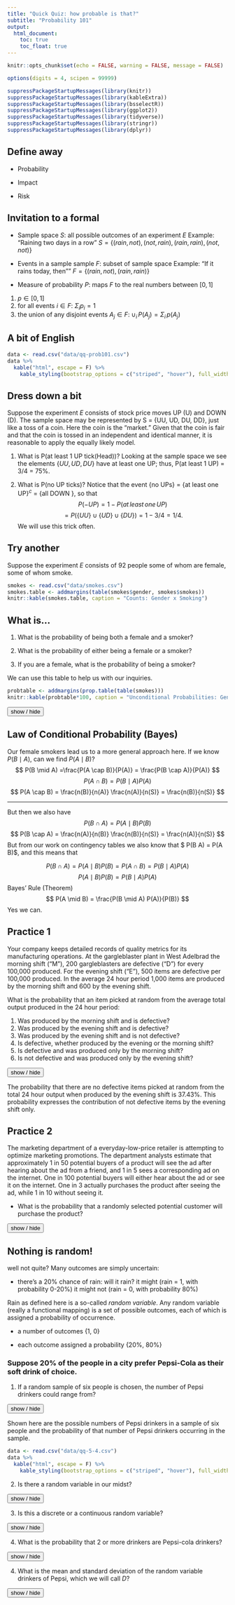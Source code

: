 ---
title: "Quick Quiz: how probable is that?"
subtitle: "Probability 101"
output:
  html_document:
    toc: true
    toc_float: true 
---
 
<script>
function showText(y) {
    var x = document.getElementById(y);
    if (x.style.display === "none") {
        x.style.display = "block";
    } else {
        x.style.display = "none";
    }
}
</script>

```{r setup, include=FALSE}
knitr::opts_chunk$set(echo = FALSE, warning = FALSE, message = FALSE)

options(digits = 4, scipen = 99999)

suppressPackageStartupMessages(library(knitr))
suppressPackageStartupMessages(library(kableExtra))
suppressPackageStartupMessages(library(bsselectR))
suppressPackageStartupMessages(library(ggplot2))
suppressPackageStartupMessages(library(tidyverse))
suppressPackageStartupMessages(library(stringr))
suppressPackageStartupMessages(library(dplyr))
```

## Define away

- Probability

- Impact

- Risk

## Invitation to a formal

- Sample space $S$: all possible outcomes of an experiment $E$
Example: "Raining two days in a row" $S = \{ (rain, not), (not, rain), (rain, rain), (not, not) \}$ 

- Events in a sample sample $F$: subset of sample space
Example: "If it rains today, then"" $F = \{ (rain, not), (rain, rain) \}$

- Measure of probability $P$: maps $F$ to the real numbers between $[0,1]$

1. $p \in [0,1]$
2. for all events $i \in F$: $\Sigma_i p_i = 1$
3. the union of any disjoint events $A_j \in F$: $\cup_i\,P(A_j) = \Sigma_i\,p(A_j)$



## A bit of English

```{r}
data <- read.csv("data/qq-prob101.csv")
data %>% 
  kable("html", escape = F) %>%
    kable_styling(bootstrap_options = c("striped", "hover"), full_width = F)
```

## Dress down a bit

Suppose the experiment $E$ consists of stock price moves UP (U) and DOWN (D). The sample space may be represented by S = {UU, UD, DU, DD}, just like a toss of a coin. Here the coin is the "market." Given that the coin is fair and that the coin is tossed in an independent and identical manner, it is reasonable to apply the equally likely model.

1. What is P(at least 1 UP tick(Head))? Looking at the sample space we see the elements $\{UU, UD, DU\}$  have at least one UP; thus, P(at least 1 UP) = 3/4 = 75\%.

2. What is P(no UP ticks)? Notice that the event \{no UPs\} = \{at least one UP$\}^c$ = \{all DOWN \}, so that
$$
P(-UP) = 1 - P(at\,least\,one\,UP)  
$$
$$
= P(\{UU\}\cup\{UD\}\cup\{DU\}) = 1 - 3/4 = 1/4.
$$
We will use this trick often.

## Try another

Suppose the experiment $E$ consists of 92 people some of whom are female, some of whom smoke.


```{r}
smokes <- read.csv("data/smokes.csv")
smokes.table <- addmargins(table(smokes$gender, smokes$smokes))
knitr::kable(smokes.table, caption = "Counts: Gender x Smoking")
```

## What is...

1. What is the probability of being both a female and a smoker?

2. What is the probability of either being a female or a smoker?

3. If you are a female, what is the probability of being a smoker?

We can use this table to help us with our inquiries.

```{r}
probtable <- addmargins(prop.table(table(smokes)))
knitr::kable(probtable*100, caption = "Unconditional Probabilities: Gender x Smoking", digits = 2)
```


<button onclick="showText('myDIV1')">show / hide</button>
<div id="myDIV1" style="display:none;">

1. What is the probability of being both a female (F) and a smoker (S)?
Find the percentage of each cell relative to the whole sample (93).
$$
p(F \cap N) = \frac{n(F\cap N)}{n(S)} = \frac{8}{92} = 8.70\%
$$

2. What is the probability of either being a female or a smoker?

Find the probability of being a female $P(F) = 38.04\%$. 

Find the probability of being a smoker $P(S) = 30.43\%$. 

Then find the probability of being both a female and a smoker $P(F \cap S) = 8.70\%$. 

Finally,

$$
P(F\,\,or\,\,S) = P(F \cup S) = P(F) + P(S) - P(F \cap S)
$$
$$
= 38.04\% + 30.43\% - 8.70\% = 59.77\%
$$

Why?

3. If you are a female, what is the probability of being a smoker?

Focus on females only (look at the row in the table for females). Use this as the basis (your denominator) for figuring out the probability.

Look at these tables for insight:

```{r}
knitr::kable(smokes.table, caption = "Counts: Gender x Smoking")
(probtable <- addmargins(prop.table(table(smokes), 2)))
#knitr::kable(probtable[1:2,]*100, caption = "Conditional (Gender) Probabilities: Gender x Smoking", digits = 2)
```

$$
P(S\,\, given\,\,F) = P(S\mid F) = \frac{n(S\cap F) / n(S)}{n(F) / n(S)} = \frac{n(S\cap F)}{n(F)}
$$
or
$$
P(S \mid F) = \frac{P(S\cap F)}{P(F)} = \frac{8.70}{38.04} =  22.87\%
$$

***
But...what is $P(F \mid S)$? Use this table for insights now

```{r}
#knitr::kable(smokes.table, caption = "Counts: Gender x Smoking")
(probtable <- addmargins(prop.table(table(smokes), 1)))
#knitr::kable(probtable[, 1:2], caption = "Conditional (Gender) Probabilities: Gender x Smoking", digits = 2)
```
Again, using the original counts, we get the same result.
$$
P(F|S) = \frac{P(F\cap S)}{P(S)} = \frac{8/92}{28/92} =  28.57\%
$$
</div>

## Law of Conditional Probability (Bayes)

Our female smokers lead us to a more general approach here. If we know $P(B \mid A)$, can we find $P(A \mid B)$?
$$
P(B \mid A) =\frac{P(A \cap B)}{P(A)} = \frac{P(B \cap A)}{P(A)}
$$
$$
P(A \cap B) = P(B \mid A) P(A)
$$
$$
P(A \cap B) = \frac{n(B)}{n(A)} \frac{n(A)}{n(S)} = \frac{n(B)}{n(S)}
$$

***
But then we also have
$$
P(B \cap A) = P(A \mid B) P(B)
$$
$$
P(B \cap A) = \frac{n(A)}{n(B)} \frac{n(B)}{n(S)} = \frac{n(A)}{n(S)}
$$
But from our work on contingency tables we also know that $ P(B \cap A) = P(A \cap B)$, and this means that

$$
P(B \cap A) = P(A \mid B) P(B) = P(A \cap B) = P(B \mid A) P(A)
$$
$$
P(A \mid B) P(B) = P(B \mid A) P(A)
$$
Bayes' Rule (Theorem)
$$
P(A \mid B) = \frac{P(B \mid A) P(A)}{P(B)}
$$
Yes we can.

## Practice 1

Your company keeps detailed records of quality metrics for its manufacturing operations. At the gargleblaster plant in West Adelbrad the morning shift ("M"), 200 gargleblasters are defective ("D") for every 100,000 produced. For the evening shift ("E"), 500 items are defective per 100,000 produced. In the average 24 hour period 1,000 items are produced by the morning shift and 600 by the evening shift.

What is the probability that an item picked at random from the average total output produced in the 24 hour period:

1. Was produced by the morning shift and is defective?
2. Was produced by the evening shift and is defective?
3. Was produced by the evening shift and is not defective?
4. Is defective, whether produced by the evening or the morning shift?
5. Is defective and was produced only by the morning shift?
6. Is not defective and was produced only by the evening shift?

<button onclick="showText('myDIV2')">show / hide</button>
<div id="myDIV2" style="display:none;">

What is the probability, $P()$, that an item picked at random from the average total produced in the 24 hour period:

1. Was produced by the morning shift and is defective?

We are looking for the probability of output that is from "both the morning shift and is defective," that is, $P(M \cap D)$. This probability is found from the multiplication law of probability which states

\[
P(M \cap D) = P(M) P(D \mid M)
\]

and similarly for $P(E \cap D)$.

The marginal probabilities of picking an item when produced by the morning shift ("M") is

\[
P(M) = \frac{1,000}{1,600} = 0.625
\]

and by the evening shift ("E")
\[
P(E) = \frac{600}{1,600} = 0.375
\]

These are marginal probabilities across both defective and not defective items.

The probability of picking a defective item ("D") from the morning shift is

\[
P(D \mid M) = \frac{200}{100,000} = 0.002
\]

This conditional probability examines the split of defective and not defective items within the sample of morning shift items.

The conditional probability of picking a defective item from the sample of evening shift output is

\[
P(D \mid E) = \frac{500}{100,000} = 0.005
\]

The probability that an item is picked at random from a total of 1,600 items produced during a 24 hour period was produced by the morning shift and is defective is

\[
P(M \cap D) = P(M) P(D \mid M) = (0.625)(0.002) = 0.00125
\]

2. Was produced by the evening shift and is defective?

\[
P(E \cap D) = P(E) P(D \mid E) = (0.375)(0.005) = 0.001875
\]

3. Was produced by the evening shift and is not defective?

The conditional probability that given the evening shift output only, the probability of no defects ($\neg$ means "not") is

\[
P(\neg D \mid E) = 1 - P(D \mid E) = 1 - 0.005 = 0.995
\]

so we then have

\[
P(E \cap \neg D) = P(E) P(\neg D \mid E) = (0.375)(0.995) = 0.373125
\]

4. Is defective and produced by the morning or the evening shift?

The expected number of defective items from the morning shift equals the probability of a defective item from the morning shift times the number of items produced only by the morning shift.

\[
P(D \mid M)count(M) = (0.002)(1,000) = 2
\]

defective items. 

From the evening shift we expect

\[
P(D \mid E)Count(E) = (0.005)(600) = 3
\]

defective items. Thus we expect $2 + 3 = 5$ defective items to be produced during a 24 hour period.

If there were to be 5 defective items, then the probability of a random pick of 5 defective items out of a total of 1,600 items is 

\[
P(D) = 5/1,600 = 0.003125
\]

5. Is defective and was produced only by the morning shift?

We are looking for $P(M \mid D)$. We already have $P(D \mid M)$. Here we can use Bayes' theorem to retrieve $P(M \mid D)$. 

Let's derive Bayes' theorem first.  We already know that according to the multiplication law of probability we have

\[
P(D \cap M) = P(M)P(D \mid M)
\]

Dividing both sides of this equation by $P(M)$, and rearranging, gives us a formula for conditional probability

\[
P(D \mid M) = \frac{P(D \cap M)}{P(M)}
\]

We also know that $P(D \cap M) = P(M \cap D)$ from our work on contingency tables. Thus substituting $P(M \cap D)$ for $P(D \cap M)$ we get

\[
P(D \mid M) = \frac{P(M \cap D)}{P(M)} = \frac{P(D)P(M \mid D)}{P(M)}
\]

Solving for $P(M \mid D)$ we finally have Bayes' theorem

\[
P(M \mid D) = \frac{P(M)P(D \mid M)}{P(D)}
\]

For our data, $P(M) = 0.625$, $P(D \mid M) = 0.002$, and $P(D) = 0.003125$, so we have

\[
P(M \mid D) = \frac{(0.625)(0.002)}{0.003125} = 0.60
\]

The probability that a defective item picked at random from the total 24 hour output is produced by the morning shift is 60\%. This probability expresses the contribution of defective items by the morning shift only.

6. Is not defective and was produced only by the evening shift?

Now we look for $P(E \mid \neg D)$. Using Bayes' theorem we have

\[
P(E \mid \neg D) = \frac{P(E)P(\neg D \mid E)}{P(\neg D)}
\]

For our data, $P(E) = 0.375$, $P(\neg D \mid E) = 1 - 0.005 = 0.995$, and $P(\neg D) = 1- 0.003125 = 0.996875$, so we have

\[
P(E \mid \neg D) = \frac{(0.375)(0.995)}{0.996875} = 0.3742947
\]

</div>

The probability that there are no defective items picked at random from the total 24 hour output when produced by the evening shift is 37.43\%. This probability expresses the contribution of not defective items by the evening shift only.

## Practice 2

The marketing department of a everyday-low-price retailer is attempting to optimize marketing promotions. The department analysts estimate that approximately 1 in 50 potential buyers of a product will see the ad after hearing about the ad from a friend, and 1 in 5 sees a corresponding ad on the internet. One in 100 potential buyers will either hear about the ad or see it on the internet. One in 3 actually purchases the product after seeing the ad, while 1 in 10 without seeing it. 

- What is the probability that a randomly selected potential customer will purchase the product?

<button onclick="showText('myDIV3')">show / hide</button>
<div id="myDIV3" style="display:none;">

Define the following events:

- A: buyer hears about the ad from a friend ("word of mouth")
- B: buyer sees only the internet ad
- C: buyer purchases the product

1. What is the probability that the buyer hears about the ad through word of mouth?

\[
P(A) = \frac{1}{50} = 0.02
\]

2. What is the probability that the buyer sees only the internet ad?

\[
P(B) = \frac{1}{5} = 0.20
\]

3. What is the probability that a buyer knows about the ad?

\[
P(A \cap B) = \frac{1}{100} = 0.01
\]

4. What is the probability that a buyer hears about the ad and sees it on the internet?

\[
P(A \cup B) = P(A) + P(B) - P(A \cap B) = 0.02 + 0.20 - 0.01 = 0.21
\]

5. What is the probability that buyer does not see or does not hear about an ad?

\[
P(\neg A \cup \neg B) = 1 - P(A \cup B) = 1 - P(A \cup B) = 1 - 0.21 = 0.79
\]

6. What is the probability that a buyer will purchase after knowing about the ad?

\[
P(C \mid (A \cup B)) = \frac{1}{3} = 0.33
\]

7. What is the probability that a buyer will purchase without knowing about the ad?

\[
P(C \mid (\neg A \cup \neg B)) = \frac{1}{10} = 0.1
\]

8. Finally, we get to answer the question: What is the probability that a buyer will purchase the item?

- There are two ways the buyer would purchase the item. One way is through the ad channel, so that the probability of buying is composed of the probability that a buyer hears about the ad and sees it on the internet _and_ the probability that a buyer will purchase after knowing about the ad. Here $Ads = (A \cup B)$, so that

\[
P(Buying \cap Ads) = P(A \cup B)P(C \mid (A \cup B)) = (0.21)(0.33) = 0.0693
\]

- The second channel is without knowledge of ads. The probability of buying is composed of the probability that a buyer does not hear about the ad and does not see it on the internet _and_ the probability that a buyer will still purchase after not knowing about the ad. Here $\neg Ads = (\neg A \cup \neg B)$ so that

\[
P(Buying \cap \neg Ads) = P(\neg A \cup \neg B)P(C \mid (\neg A \cup \neg B)) = (0.79)(0.10) = 0.0790
\]

- Combining the two channels we have 

\[P(Buying) = 0.0693 + 0.0790 = 0.1483\]

The probability that a randomly picked customer buys the product is 14.83\%.

</div>

## Nothing is random!

well not quite? Many outcomes are simply uncertain:

- there's a 20\% chance of rain: will it rain? it might (rain = 1, with probability 0-20\%) it might not (rain = 0, with probability 80\%)

Rain as defined here is a so-called _random variable_. Any random variable (really a functional mapping) is a set of possible outcomes, each of which is assigned a probability of occurrence.

- a number of outcomes \{1, 0\}

- each outcome assigned a probability \{20\%, 80\%}


### Suppose 20% of the people in a city prefer Pepsi-Cola as their soft drink of choice. 

1. If a random sample of six people is chosen, the number of Pepsi drinkers could range from?

<button onclick="showText('myDIV4')">show / hide</button>
<div id="myDIV4" style="display:none;">

zero to six

</div>

Shown here are the possible numbers of Pepsi drinkers in a sample of six people and the probability of that number of Pepsi drinkers occurring in the sample. 

```{r}
data <- read.csv("data/qq-5-4.csv")
data %>% 
  kable("html", escape = F) %>%
    kable_styling(bootstrap_options = c("striped", "hover"), full_width = F)
```

2. Is there a random variable in our midst?

<button onclick="showText('myDIV5')">show / hide</button>
<div id="myDIV5" style="display:none;">

YES!

Let $D$ equal the number of drinkers from zero to six. Each outcome has a probability of occurrence associated with the outcome.

We have outcomes mapped to probabilities and thus we have a random variable.

Actually we have a binomial process at work here: 6 drinkers taken from 0 to 6 at a time when there is a 20\% probability of finding a Pepsi-Cola (YUCK!) drinker.

</div>

3. Is this a discrete or a continuous random variable?

<button onclick="showText('myDIV6')">show / hide</button>
<div id="myDIV6" style="display:none;">

It is discrete: a set of integers describes the outcomes. There is no number allowed here between any two of these outcomes. Why? It is simply nonsensical to have 1/3 of a drinker. Add a drinker to the mythical 1/3 drinker and you have a just as mythical 1 and 2/3 drinker, and so on.

If we allowed parts of drinkers, then maybe we would have a continuous random variable.

</div>

4. What is the probability that 2 or more drinkers are Pepsi-cola drinkers?

<button onclick="showText('myDIV7')">show / hide</button>
<div id="myDIV7" style="display:none;">

First, the probability of either 0 or 1 drinker: $P(D < 2) = `r sum(data[[2]][1:2])`$

Second, the probability of 2 or more drinkers: $P(D \geq 2) = 1 - P(D < 2) = 1 - `r sum(data[[2]][1:2])` = `r 1 - sum(data[[2]][1:2])`$

</div>

4. What is the mean and standard deviation of the random variable drinkers of Pepsi, which we will call $D$?

<button onclick="showText('myDIV8')">show / hide</button>
<div id="myDIV8" style="display:none;">
See this worksheet:

```{r}
data <- read.csv("data/qq-5-4-calc.csv", stringsAsFactors = F)
colnames(data) <- c("Index",	"Drinkers",	"Probability",	"Expected Outcome",	"Expected Deviation Squared")
data %>% 
  kable("html", escape = F) %>%
    kable_styling(bootstrap_options = c("striped", "hover"), full_width = F)
data <- read.csv("data/qq-5-4-data.csv", stringsAsFactors = F)
colnames(data) <- c("Drinkers",	"Probability",	"Expected Outcome",	"Expected Deviation Squared")
data <- lapply(data, as.numeric)
mu <- sum(data[[3]])
variance <- sum(data[[4]])
sigma <- variance^0.5
```

where

$\mu = `r mu`$, $\sigma = \sqrt{variance} = `r sigma`$

</div>
